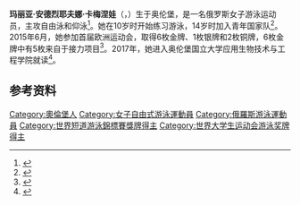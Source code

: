 {{NoteTA|G1=Aquatics}}
{{Infobox swimmer
| name           = 玛丽亚·卡梅涅娃
| image          = 2018 Russian Nationals - 50m backstroke W semi - Maria Kameneva - 1.jpg
| image_size     = <!-- Only for images narrower than 220 pixels -->
| alt            = 
| caption        = 摄于2018年俄罗斯锦标赛
| fullname       = 玛丽亚·安德烈耶夫娜·卡梅涅娃
| national_team  = {{RUS}}
| strokes        = [[自由泳|自由泳]]、[[仰泳|仰泳]]
| coach          = Vladimir Kirillov
| birth_date     = {{Birth date and age|1999|5|27|df=y}}
| birth_place    = {{RUS}}[[奥伦堡|奥伦堡]]
| height         = {{convert|1.72|m|ftin|abbr=on}}
| weight         = {{convert|55|kg|lb|abbr=on}}
| medaltemplates = 
{{MedalSport|女子[[游泳|游泳]]}}
{{MedalCountry|{{RUS}}}}
{{MedalCompetition|[[世界短池游泳锦标赛|世界短池游泳锦标赛]]}}
{{MedalGold|[[2016年世界短道游泳錦標賽|2016 温莎]]|男女混合4×50米自由泳接力}}
{{MedalBronze|[[2018年世界短道游泳錦標賽|2018 杭州]]|男女混合4×50米自由泳接力}}
{{MedalBronze|2018 杭州|男女混合4×50米混合泳接力}}
{{MedalCompetition|[[欧洲运动会|欧洲运动会]]}}
{{MedalGold|[[2015年欧洲运动会|2015 巴库]]|[[2015年欧洲运动会游泳比赛|50米自由泳]]}}
{{MedalGold|2015 巴库|4×100米自由泳接力}}
{{MedalGold|2015 巴库|4×200米自由泳接力}}
{{MedalGold|2015 巴库|4×100米混合泳接力}}
{{MedalGold|2015 巴库|男女混合4×100米自由泳接力}}
{{MedalGold|2015 巴库|男女混合4×100米混合泳接力}}
{{MedalSilver|2015 巴库|100米仰泳}}
{{MedalBronze|2015 巴库|100米自由泳}}
{{MedalBronze|2015 巴库|50米仰泳}}
{{MedalCompetition|[[欧洲游泳锦标赛|欧洲游泳锦标赛]]}}
{{MedalGold|[[2018年欧洲游泳锦标赛|2018 格拉斯哥]]|4×100米混合泳接力}}
{{MedalSilver|2018 格拉斯哥|男女混合4×100米混合泳接力}}
{{MedalSilver|[[2020年欧洲游泳锦标赛|2020 布达佩斯]]|4×100米混合泳接力}}
{{MedalBronze|2018 格拉斯哥|男女混合4×100米自由泳接力}}
{{MedalBronze|2020 布达佩斯|100米仰泳}}
{{MedalBronze|2020 布达佩斯|男女混合4×200米自由泳接力}}
{{MedalCompetition|[[欧洲短池游泳锦标赛|欧洲短池游泳锦标赛]]}}
{{MedalGold|2019 格拉斯哥|50米自由泳}}
{{MedalGold|2019 格拉斯哥|男女混合4×50米自由泳接力}}
{{MedalGold|2019 格拉斯哥|男女混合4×50米混合泳接力}}
{{MedalGold|2021 喀山|4×50米自由泳接力}}
{{MedalGold|2021 喀山|4×50米混合泳接力}}
{{MedalSilver|2017 哥本哈根|男女混合4×50米自由泳接力}}
{{MedalSilver|2019 格拉斯哥|100米仰泳}}
{{MedalSilver|2019 格拉斯哥|100米个人混合泳}}
{{MedalSilver|2021 喀山|100米个人混合泳}}
{{MedalBronze|2017 哥本哈根|100米仰泳}}
{{MedalBronze|2019 格拉斯哥|4×50米混合泳接力}}
{{MedalBronze|2021 喀山|50米自由泳}}
{{MedalBronze|2021 喀山|男女混合4×50米混合泳接力}}
{{MedalCompetition|[[世界青年游泳锦标赛|世界青年游泳锦标赛]]}}
{{MedalGold|[[2015年世界青年游泳锦标赛|2015 新加坡]]|50米自由泳}}
{{MedalGold|2015 新加坡|4×100米混合泳接力}}
{{MedalSilver|2015 新加坡|4×100米自由泳接力}}
{{MedalBronze|2015 新加坡|50米蝶泳}}
{{MedalBronze|2015 新加坡|男女混合4×100米自由泳接力}}
{{MedalCompetition|欧洲青年游泳锦标赛}}
{{MedalGold|2016 霍德梅泽瓦|50米自由泳}}
{{MedalGold|2016 霍德梅泽瓦|50米蝶泳}}
{{MedalGold|2016 霍德梅泽瓦|4×100米混合泳接力}}
{{MedalGold|2016 霍德梅泽瓦|男女混合4×100米自由泳接力}}
{{MedalSilver|2014 多德雷赫特|50米自由泳}}
{{MedalSilver|2014 多德雷赫特|50米仰泳}}
{{MedalSilver|2016 霍德梅泽瓦|4×100米自由泳接力}}
{{MedalSilver|2016 霍德梅泽瓦|男女混合4×100米混合泳接力}}
{{MedalBronze|2014 多德雷赫特|50米蝶泳}}
{{MedalBronze|2016 霍德梅泽瓦|100米自由泳}}
{{MedalBronze|2016 霍德梅泽瓦|50米仰泳}}
{{MedalCompetition|[[夏季世界大学生运动会|夏季世界大学生运动会]]}}
{{MedalSilver|[[2017年夏季世界大学生运动会|2017 台北]]|[[2017年夏季世界大学生运动会游泳比赛|4×100米自由泳接力]]}}
{{MedalSilver|2017 台北|100米自由泳}}
{{MedalSilver|2017 台北|50米自由泳}}
{{MedalCountry|[[俄罗斯|俄罗斯游泳联合会]]}}
{{Medal|Competition | [[世界短池游泳錦標賽|世界短池游泳錦標賽]] }}
{{MedalBronze|[[2021年世界短道游泳錦標賽|2021 阿布扎比]]|100米个人混合泳}}
{{MedalBronze|2021 阿布扎比|男女混合4×50米自由泳接力}}
}}
'''玛丽亚·安德烈耶夫娜·卡梅涅娃'''（{{lang-ru|Мария Андреевна Каменева}}，{{bd|1999年|5月27日||}}）生于奥伦堡，是一名俄罗斯女子游泳运动员，主攻自由泳和仰泳<ref>{{cite web|url=http://www.baku2015.com/athletes/athlete/KAMENEVA-Mariia-1002134/index.html?intcmp=ev-competitor|title=Mariia Kameneva|work=Baku 2015|accessdate=2020-08-30|archiveurl=https://web.archive.org/web/20180426213328/http://www.baku2015.com/athletes/athlete/KAMENEVA-Mariia-1002134/index.html?intcmp=ev-competitor|archivedate=2018-04-26}}</ref>。她在10岁时开始练习游泳，14岁时加入青年国家队<ref>{{cite web|url=https://www.ural56.ru/news/524553/|script-title=ru:Оренбургская пловчиха завоевала 6 золотых медалей на Европейских играх в Баку|publisher={{lang|ru|Урал56.Ру}}|date=2015-07-05|accessdate=2020-08-30|archiveurl=https://archive.is/cdnpb|archivedate=2020-08-30}}</ref>。2015年6月，她参加首届欧洲运动会，取得6枚金牌、1枚银牌和2枚铜牌，6枚金牌中有5枚来自于接力项目<ref>{{cite web|url=https://teleprogramma.pro/swim/1181100-kak-plovchiha-mariya-kameneva-pela-v-u3285/|script-title=ru:Как пловчиха Мария Каменева пела в бассейне|website=teleprogramma.pro|date=2019-10-15|accessdate=2020-08-30|archiveurl=https://web.archive.org/web/20200928125916/https://teleprogramma.pro/swim/1181100-kak-plovchiha-mariya-kameneva-pela-v-u3285/|archivedate=2020-09-28|dead-url=no}}</ref>。2017年，她进入奥伦堡国立大学应用生物技术与工程学院就读<ref>{{cite web|url=https://56orb.ru/news/sport/20-11-2017/orenburzhenka-mariya-kameneva-zavoevala-zoloto-na-chempionate-rossii-8094fe96-388e-4a39-b493-91ad12c28088|script-title=ru:Оренбурженка Мария Каменева завоевала «золото» на чемпионате России|website=56orb.ru|date=2017-11-20|accessdate=2020-08-30|archiveurl=https://archive.is/zCyrF|archivedate=2020-08-30}}</ref>。

==参考资料==
{{reflist}}

{{DEFAULTSORT:Kameneva, Maria}}
[[Category:奧倫堡人|Category:奧倫堡人]]
[[Category:女子自由式游泳運動員|Category:女子自由式游泳運動員]]
[[Category:俄羅斯游泳運動員|Category:俄羅斯游泳運動員]]
[[Category:世界短道游泳錦標賽獎牌得主|Category:世界短道游泳錦標賽獎牌得主]]
[[Category:世界大学生运动会游泳奖牌得主|Category:世界大学生运动会游泳奖牌得主]]